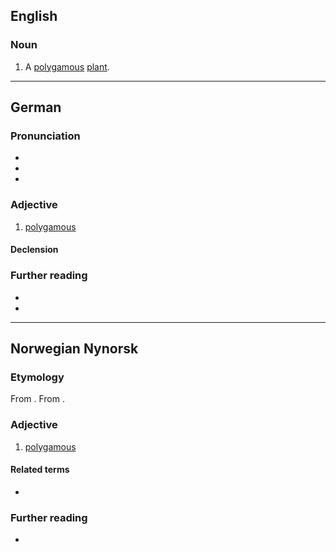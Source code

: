 ==English==

===Noun===
{{en-noun}}

# {{lb|en|botany}} A [[polygamous]] [[plant]].

----

==German==

===Pronunciation===
* {{IPA|de|/polyˈɡaːm/}}
* {{audio|de|De-polygam.ogg|Audio}}
* {{rhymes|de|aːm|s=3}}

===Adjective===
{{de-adj|-}}

# [[polygamous]]
#: {{ant|de|monogam}}

====Declension====
{{de-decl-adj-notcomp|polygam}}

===Further reading===
* {{R:Duden}}
* {{R:DWDS}}

----

==Norwegian Nynorsk==

===Etymology===
From {{af|nn|poly-|-gam}}. From {{der|nn|grc|-}}.

===Adjective===
{{head|nn|adjective|neuter|polygamt|definite singular and plural|polygame}}

# [[polygamous]]
#: {{ant|nn|monogam}}

====Related terms====
* {{l|nn|polygami}}

===Further reading===
* {{R:The Nynorsk Dictionary}}